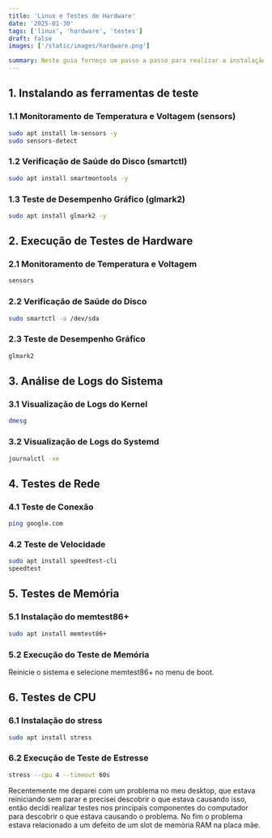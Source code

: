 ```yaml
---
title: 'Linux e Testes de Hardware'
date: '2025-01-30'
tags: ['linux', 'hardware', 'testes']
draft: false
images: ['/static/images/hardware.png']

summary: Neste guia forneço um passo a passo para realizar a instalação de ferramentas de testes de hardware para realização de testes de hardware, que nos permite verificar a saúde dos componentes dos nossos computadores.
---
```


## 1. Instalando as ferramentas de teste

### 1.1 Monitoramento de Temperatura e Voltagem (sensors)

```bash
sudo apt install lm-sensors -y
sudo sensors-detect
```

### 1.2 Verificação de Saúde do Disco (smartctl)

```bash
sudo apt install smartmontools -y
```

### 1.3 Teste de Desempenho Gráfico (glmark2)

```bash
sudo apt install glmark2 -y
```

## 2. Execução de Testes de Hardware

### 2.1 Monitoramento de Temperatura e Voltagem

```bash
sensors
```

### 2.2 Verificação de Saúde do Disco

```bash
sudo smartctl -a /dev/sda
```

### 2.3 Teste de Desempenho Gráfico

```bash
glmark2
```

## 3. Análise de Logs do Sistema

### 3.1 Visualização de Logs do Kernel

```bash
dmesg
```

### 3.2 Visualização de Logs do Systemd

```bash
journalctl -xe
```

## 4. Testes de Rede

### 4.1 Teste de Conexão

```bash
ping google.com
```

### 4.2 Teste de Velocidade

```bash
sudo apt install speedtest-cli
speedtest
```

## 5. Testes de Memória

### 5.1 Instalação do memtest86+

```bash
sudo apt install memtest86+
```

### 5.2 Execução do Teste de Memória

Reinicie o sistema e selecione memtest86+ no menu de boot.

## 6. Testes de CPU

### 6.1 Instalação do stress

```bash
sudo apt install stress
```

### 6.2 Execução de Teste de Estresse

```bash
stress --cpu 4 --timeout 60s
```

Recentemente me deparei com um problema no meu desktop, que estava reiniciando sem parar e precisei descobrir o que estava causando isso, então decidi realizar testes nos principais componentes do computador para descobrir o que estava causando o problema. No fim o problema estava relacionado a um defeito de um slot de memória RAM na placa mãe.
